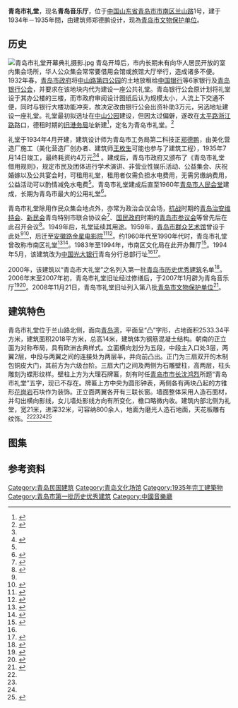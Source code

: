 {{文物保护单位
| 级别 = 市县级
| 市/县名 = 青岛市
| 图片 = [[File:青岛市礼堂_03.jpg|260px]]<br><small>青岛市礼堂旧址，2016年</small>
| 名称 = 青岛市礼堂旧址
| 编号 = 第八批
| 分类 = 近现代重要史迹及代表性建筑
| 时代 = 1934年
| 所在 = [[青岛市|青岛市]][[市南区|市南区]]兰山路1号
| 登录 = 2008年11月21日
}}
{{coord|36|03|45.6|N|120|18|53.1|E|type:landmark|display=title}}
'''青岛市礼堂'''，现名'''青岛音乐厅'''，位于[[中国|中国]][[山东省|山东省]][[青岛市|青岛市]][[市南区|市南区]][[兰山路|兰山路]]1号，建于1934年－1935年間，由建筑师郑德鹏设计，现為[[青岛市文物保护单位|青岛市文物保护单位]]。

==历史==
[[File:青岛市礼堂开幕典礼摄影.jpg|thumb]]
青岛开埠后，市内长期未有向华人居民开放的室内集会场所，华人公众集会常常要借用会馆或旅馆大厅举行，造成诸多不便。1932年春，[[青岛市政府|青岛市政府]]将[[中山路_(青岛)|中山路]][[中山路_(青岛)#中山路银行建筑群|第四公园]]的土地放租给[[中国银行|中国银行]]等6家银行及[[青岛银行同业公会|青岛银行公会]]，并要求在该地块内代为建设一座公共礼堂。青岛银行公会原计划将礼堂设于其办公楼的三楼，而市政府审阅设计图纸后认为规模太小，人流上下交通不便，同时与银行大楼功能冲突，故决定改由银行公会出资补助3万元，另选地址建设一座礼堂。礼堂最初拟选址在[[青岛中山公园|中山公园]]建设，但因太过偏僻，遂改在[[太平路_(青岛)|太平路]][[浙江路_(青岛)|浙江路]]路口，德租时期的[[兰山路#总督府港务局早期办公楼及青岛市礼堂旧址|旧港务局]]址新建<ref Name=ming>{{cite book|author=王栋|title=《青岛影像 1898-1928：明信片中的城市记忆》|year=2017|publisher=中国海洋大学出版社|location=青岛|isbn=978-7-5670-1113-7}}</ref>，定名为青岛市礼堂。<ref Name=jin>{{cite book|author=金山|title=《青岛近代建筑 1922-1937》|year=2016|publisher=同济大学出版社|location=上海|isbn=978-7-5608-6665-9}}</ref>

礼堂于1934年4月开建，建筑设计师为青岛市工务局第二科技正[[郑德鹏|郑德鹏]]，由美化营造厂施工（美化营造厂创办者、建筑师[[王枚生|王枚生]]可能也参与了建筑工程），1935年7月14日竣工，最终耗资约4万元<ref Name=jin/><ref>{{cite book |author=袁宾久 |title=《青岛老建筑之旅》|year=2016 |publisher=中国海洋大学出版社 |location=青岛 |isbn=9787567010093}}</ref> 。建成后，青岛市政府又颁布了《青岛市礼堂借用规则》，规定市民及团体进行学术演讲、非营业性娱乐活动、公益集会、庆祝婚嫁以及公共宴会时，可租用礼堂，租用者仅需负担水电费用，无需另缴纳费用，公益活动可以酌情减免水电费<ref Name=jin/>。青岛市礼堂建成后直至1960年[[青岛市人民会堂|青岛市人民会堂]]建成，长期为青岛市最大的公用礼堂<ref Name=shi>{{cite book|author=|chapter-url=http://qdsq.qingdao.gov.cn/n15752132/n20546827/n26338277/n26373883/191025151629286220.html|chapter=第二篇 建筑，第一章 公共建筑|title=《青岛市志·城市规划建筑志》|editor=青岛市史志办公室|year=1999|publisher=[[新华出版社|新华出版社]]|location=北京|isbn=7-5011-4645-4|access-date=2019-12-15|archive-date=2020-08-29|archive-url=https://web.archive.org/web/20200829052322/http://qdsq.qingdao.gov.cn/n15752132/n20546827/n26338277/n26373883/191025151629286220.html|dead-url=yes}}</ref>。

青岛市礼堂除用作民众集会地点外，亦常为政治会议会场，[[抗战|抗战]]时期的[[青岛治安维持会|青岛治安维持会]]、[[中华民国新民会|新民会]]青岛特别市联合协议会<ref>{{cite book|author=阎立津 李生德 阎振辉|title=《日本两次侵占青岛图志》|year=2005|publisher=[[青岛出版社|青岛出版社]]|location=青岛|isbn=9787543634602}}</ref>、[[国民政府|国民政府]]时期的[[青岛市参议会|青岛市参议会]]等曾先后在此召开会议<ref>{{cite|url=http://qdsq.qingdao.gov.cn/n15752132/n20546576/n32206202/n32206210/160125161319285201.html|author=李革新|title=青岛“群星话剧团”始末记|journal=史鉴|publisher=青岛市史志办|date=2015-12|issue=2015年第4期}}</ref>。1949年后，礼堂延续其用途。1959年，[[青岛市群众艺术馆|青岛市群众艺术馆]]曾设于此处<ref Name=shi/><ref Name=you>{{cite book|author=青岛市史志办公室、青岛建筑委员会|title=《青岛优秀建筑志》|year=2006|publisher=[[青岛出版社|青岛出版社]]|location=青岛|isbn=9787543625044}}</ref>，后迁至[[安徽路_(青岛)|安徽路]][[金星电影院|金星电影院]]<ref>{{cite book|author=|chapter-url=http://qdsq.qingdao.gov.cn/n15752132/n20546827/n26224102/n26224267/n26224487/151215002054020428.html|chapter=青岛市志·文化志，第一篇 机构社团 文化设施，第二章 文化设施，第四节 文化宫 艺术馆|title=《青岛市志·文化志/风俗志》|editor=青岛市史志办公室|year=|publisher=新华出版社|location=北京|isbn=7-5011-4158-4}}</ref><ref>{{cite web|url=http://www.qdda.gov.cn/shibei/exhibitionhall/articlepreview.jsp?subjectid=12312207574444576001&articleid=14000854462811042001&subject_id=13647834811252079001&ehsubid=13647834811252079001&areaid=12259661607651692001|title=曾经的泰山路|date=|author=鲁海|website=市北区档案信息网}}</ref>。约1960年代至1990年代时，青岛市礼堂曾改称市南区礼堂<ref>{{cite book|author=|chapter-url=http://qdsq.qingdao.gov.cn/n15752132/n20546827/n26309070/n26309327/190920095817192031.html|chapter=第四篇 科技群团活动，第三章 科技普及|title=《青岛市志·科学技术志》|editor=青岛市史志办公室|year=1999|publisher=新华出版社|location=北京|isbn=7-5011-4379-X}}</ref><ref>{{cite web|url=http://www.qdsn.gov.cn/n16/n1250/n6758/n6998/100020090305412422.html|title=中共青岛市市南区第七次党代表大会会议简介|date=2009-03-05|author=中共市南区委组织部|publisher=青岛市市南区政务网}}</ref>。1983年至1994年，市南区文化局在此开办舞厅<ref>{{cite web|url=http://www.qdsnqwhg.cn/html/benguanfengcai/fenguanjiesao/2013/0623/851.html|title=市南文化活动史|date=2013-06-23|author=|website=青岛市南区文化馆|publisher=}}</ref>。1994年5月，该建筑改为[[中国光大银行|中国光大银行]]青岛分行总部行址<ref Name=you/><ref>{{cite book|author=宋文京|chapter-url=http://qdsq.qingdao.gov.cn/n15752132/n20546841/n20651182/n32565694/181203163038948724.html|chapter=经济·金融·中国光大银行青岛分行|title=《青岛年鉴 1995》|editor=青岛年鉴编辑委员会|year=1995|publisher=五洲传播出版社|location=北京|isbn=9787805517384}}</ref>。

2000年，该建筑以“青岛市大礼堂”之名列入第一批[[青岛市历史优秀建筑|青岛市历史优秀建筑]]名单<ref>{{cite web|url=http://www.qingdao.gov.cn/n172/n3776152/n3776203/n3779237/n3779247/100020071027616743.html|title=关于公布青岛市第二批历史优秀建筑的通知|date=2006-05-20|author=青岛市规划局 青岛市文化局|website=青岛政务网|access-date=2018-12-25|archive-url=https://web.archive.org/web/20180707172326/http://www.qingdao.gov.cn/n172/n3776152/n3776203/n3779237/n3779247/100020071027616743.html|archive-date=2018-07-07|dead-url=yes}}</ref>。2006年末至2007年初，青岛市礼堂旧址经过修缮后，于2007年1月辟为青岛音乐厅<ref>{{Cite news|url=http://www.qingdaonews.com/content/2006-12/21/content_7706887.htm|title=修旧如初设施瞄准专业 兰山路礼堂因音乐而重生|author=张华|date=2006-12-21|work=青岛日报|accessdate=2017-05-10}}</ref><ref>{{Cite news|url=http://yule.bandao.cn/news_html/201507/20150703/news_20150703_2547540.shtml|title=兰山路一号80岁了 展览和音乐会庆典10日启动|author=|date=2015-07-03|work=青岛早报|accessdate=2017-05-10}}</ref>。2008年11月21日，青岛市礼堂旧址列入第八批[[青岛市文物保护单位|青岛市文物保护单位]]<ref>{{cite|author=刘红燕|chapter-url=http://qdsq.qingdao.gov.cn/n15752132/n20546841/n23466862/n25882970/181012093557161018.html|chapter=社会生活与各项事业·文化事业·文博工作|title=《青岛年鉴 2009》|editor=青岛年鉴社|year=2009|publisher=青岛年鉴社|location=青岛|issn=1671-9883}}</ref>。

==建筑特色==
青岛市礼堂位于兰山路北侧，面向[[青岛湾|青岛湾]]，平面呈“凸”字形，占地面积2533.34平方米，建筑面积2018平方米，总高14米，建筑体为钢筋混凝土结构。朝南的正立面为对称布局，具有欧洲古典样式。立面横向划分为五段，中段主入口处3层，两翼2层，中段与两翼之间的连接处为两层半，并向前凸出。正门为三扇双开的木制包铜皮大门，其前方为六级台阶。三扇大门之间及两侧为石雕壁柱，高两层，柱头雕刻为蝶形纹样。壁柱上方为大理石牌匾，刻有时任[[青岛市市长|青岛市市长]][[沈鸿烈|沈鸿烈]]所题“青岛市礼堂”五字，现已不存在。牌匾上方中央为圆形钟表，两侧各有两块凸起的方锥形[[花岗岩|花岗岩]]石块作为装饰。正立面两翼各开有三联长窗。墙面整体采用人造石面材，并勾出横向影线，女儿墙处影线方向有所变化，檐口略微内收。建筑内部北侧为礼堂，宽21米，进深32米，可容纳800余人，地面为磨光人造石地面，天花板雕有纹饰。<ref Name=jin/><ref Name=you/><ref Name=shi/><ref Name=wen>{{cite book|author=青岛市史志办公室、青岛市文物局|title=《青岛文物志》|year=2004|publisher=中国出版社|location=北京|isbn=988-97146-6-1|ignore-isbn-error=true}}</ref>

==图集==
{{Gallery
|width=225
|height=150
|File:青岛市礼堂平面设计图.jpg|<small>青岛市礼堂平面设计图</small>
|File:青岛市礼堂日伪治安强化运动.jpg|<small>青岛市礼堂，1943年</small>
|File:青岛市礼堂五十年代.jpg|<small>青岛市礼堂，1950年代</small>
|File:青岛市礼堂 02.jpg|<small>青岛市礼堂旧址，2016年</small>
}}

==参考资料==
{{commons category|Qingdao Municipal Auditorium}}
{{reflist}}

{{青岛市民国建筑}}
[[Category:青岛民国建筑|Category:青岛民国建筑]]
[[Category:青岛文化场馆|Category:青岛文化场馆]]
[[Category:1935年完工建築物|Category:1935年完工建築物]]
[[Category:青岛市第一批历史优秀建筑|Category:青岛市第一批历史优秀建筑]]
[[Category:中國音樂廳|Category:中國音樂廳]]